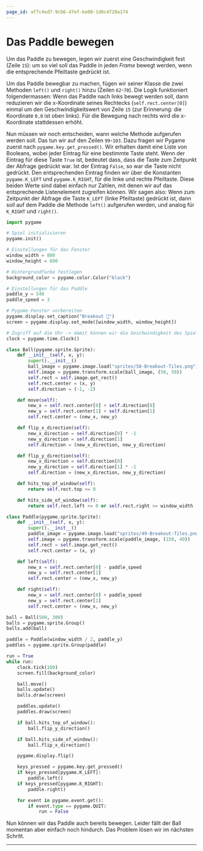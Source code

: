 ```yaml
---
page_id: af7c4ed7-9cb6-47ef-be00-1d0c4720a174
---
```


# Das Paddle bewegen

Um das Paddle zu bewegen, legen wir zuerst eine Geschwindigkeit fest (Zeile `15`): um so viel soll das Paddle in jeden _Frame_ bewegt werden, wenn die entsprechende Pfeiltaste gedrückt ist.

Um das Paddle bewegbar zu machen, fügen wir seiner Klasse die zwei Methoden `left()` und `right()` hinzu (Zeilen `62`-`70`). Die Logik funktioniert folgendermassen: Wenn das Paddle nach links bewegt werden soll, dann reduzieren wir die x-Koordinate seines Rechtecks (`self.rect.center[0]`) einmal um den Geschwindigkeitswert von Zeile `15` (zur Erinnerung: die Koordinate `0,0` ist oben links). Für die Bewegung nach rechts wird die x-Koordinate stattdessen erhöht.

Nun müssen wir noch entscheiden, wann welche Methode aufgerufen werden soll. Das tun wir auf den Zeilen `99`-`103`. Dazu fragen wir Pygame zuerst nach `pygame.key.get_pressed()`. Wir erhalten damit eine Liste von Booleans, wobei jeder Eintrag für eine bestimmte Taste steht. Wenn der Eintrag für diese Taste `True` ist, bedeutet dass, dass die Taste zum Zeitpunkt der Abfrage gedrückt war. Ist der Eintrag `False`, so war die Taste nicht gedrückt. Den entsprechenden Eintrag finden wir über die Konstanten `pygame.K_LEFT` und `pygame.K_RIGHT`, für die linke und rechte Pfeiltaste. Diese beiden Werte sind dabei einfach nur Zahlen, mit denen wir auf das entsprechende Listenelement zugreifen können. Wir sagen also: Wenn zum Zeitpunkt der Abfrage die Taste `K_LEFT` (linke Pfeiltaste) gedrückt ist, dann soll auf dem Paddle die Methode `left()` aufgerufen werden, und analog für `K_RIGHT` und `right()`.

```python showLineNumbers {15,62-65,67-70,99-103}
import pygame

# Spiel initialisieren
pygame.init()

# Einstellungen für das Fenster
window_width = 800
window_height = 600

# Hintergrundfarbe festlegen
background_color = pygame.color.Color("black")

# Einstellungen für das Paddle
paddle_y = 540
paddle_speed = 3

# Pygame-Fenster vorbereiten
pygame.display.set_caption("Breakout 👾")
screen = pygame.display.set_mode([window_width, window_height])

# Zugriff auf die Uhr -> damit können wir die Geschwindigkeit des Spiels anpassen
clock = pygame.time.Clock()

class Ball(pygame.sprite.Sprite):
    def __init__(self, x, y):
        super().__init__()
        ball_image = pygame.image.load("sprites/58-Breakout-Tiles.png")
        self.image = pygame.transform.scale(ball_image, (50, 50))
        self.rect = self.image.get_rect()
        self.rect.center = (x, y)
        self.direction = (-1, -2)

    def move(self):
        new_x = self.rect.center[0] + self.direction[0]
        new_y = self.rect.center[1] + self.direction[1]
        self.rect.center = (new_x, new_y)

    def flip_x_direction(self):
        new_x_direction = self.direction[0] * -1
        new_y_direction = self.direction[1]
        self.direction = (new_x_direction, new_y_direction)

    def flip_y_direction(self):
        new_x_direction = self.direction[0]
        new_y_direction = self.direction[1] * -1
        self.direction = (new_x_direction, new_y_direction)

    def hits_top_of_window(self):
        return self.rect.top <= 0

    def hits_side_of_window(self):
        return self.rect.left <= 0 or self.rect.right >= window_width

class Paddle(pygame.sprite.Sprite):
    def __init__(self, x, y):
        super().__init__()
        paddle_image = pygame.image.load("sprites/49-Breakout-Tiles.png")
        self.image = pygame.transform.scale(paddle_image, (150, 40))
        self.rect = self.image.get_rect()
        self.rect.center = (x, y)

    def left(self):
        new_x = self.rect.center[0] - paddle_speed
        new_y = self.rect.center[1]
        self.rect.center = (new_x, new_y)

    def right(self):
        new_x = self.rect.center[0] + paddle_speed
        new_y = self.rect.center[1]
        self.rect.center = (new_x, new_y)

ball = Ball(500, 300)
balls = pygame.sprite.Group()
balls.add(ball)

paddle = Paddle(window_width / 2, paddle_y)
paddles = pygame.sprite.Group(paddle)

run = True
while run:
    clock.tick(100)
    screen.fill(background_color)

    ball.move()
    balls.update()
    balls.draw(screen)

    paddles.update()
    paddles.draw(screen)

    if ball.hits_top_of_window():
        ball.flip_y_direction()

    if ball.hits_side_of_window():
        ball.flip_x_direction()

    pygame.display.flip()

    keys_pressed = pygame.key.get_pressed()
    if keys_pressed[pygame.K_LEFT]:
        paddle.left()
    if keys_pressed[pygame.K_RIGHT]:
        paddle.right()

    for event in pygame.event.get():
        if event.type == pygame.QUIT:
            run = False
```

Nun können wir das Paddle auch bereits bewegen. Leider fällt der Ball momentan aber einfach noch hindurch. Das Problem lösen wir im nächsten Schritt.

---
